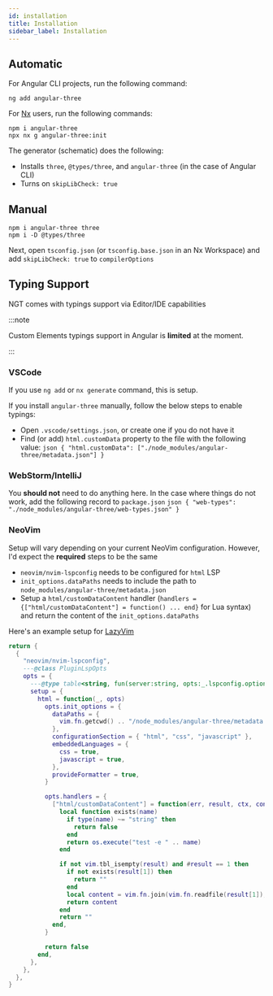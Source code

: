```yaml
---
id: installation
title: Installation
sidebar_label: Installation
---
```


## Automatic

For Angular CLI projects, run the following command:

```shell
ng add angular-three
```

For [Nx](https://nx.dev) users, run the following commands:

```shell
npm i angular-three
npx nx g angular-three:init
```

The generator (schematic) does the following:

-   Installs `three`, `@types/three`, and `angular-three` (in the case of Angular CLI)
-   Turns on `skipLibCheck: true`

## Manual

```shell
npm i angular-three three
npm i -D @types/three
```

Next, open `tsconfig.json` (or `tsconfig.base.json` in an Nx Workspace) and add `skipLibCheck: true` to `compilerOptions`

## Typing Support

NGT comes with typings support via Editor/IDE capabilities

:::note

Custom Elements typings support in Angular is **limited** at the moment.

:::

### VSCode

If you use `ng add` or `nx generate` command, this is setup.

If you install `angular-three` manually, follow the below steps to enable typings:

-   Open `.vscode/settings.json`, or create one if you do not have it
-   Find (or add) `html.customData` property to the file with the following value:
    `json
    {
        "html.customData": ["./node_modules/angular-three/metadata.json"]
    }
    `

### WebStorm/IntelliJ

You **should not** need to do anything here. In the case where things do not work, add the following record to `package.json`
`json
    {
        "web-types": "./node_modules/angular-three/web-types.json"
    }
    `

### NeoVim

Setup will vary depending on your current NeoVim configuration. However, I'd expect the **required** steps to be the same

-   `neovim/nvim-lspconfig` needs to be configured for `html` LSP
-   `init_options.dataPaths` needs to include the path to `node_modules/angular-three/metadata.json`
-   Setup a `html/customDataContent` handler (`handlers = {["html/customDataContent"] = function() ... end}` for Lua syntax)
    and return the content of the `init_options.dataPaths`

Here's an example setup for [LazyVim](https://www.lazyvim.org/)

```lua
return {
  {
    "neovim/nvim-lspconfig",
    ---@class PluginLspOpts
    opts = {
      ---@type table<string, fun(server:string, opts:_.lspconfig.options):boolean?>
      setup = {
        html = function(_, opts)
          opts.init_options = {
            dataPaths = {
              vim.fn.getcwd() .. "/node_modules/angular-three/metadata.json",
            },
            configurationSection = { "html", "css", "javascript" },
            embeddedLanguages = {
              css = true,
              javascript = true,
            },
            provideFormatter = true,
          }

          opts.handlers = {
            ["html/customDataContent"] = function(err, result, ctx, config)
              local function exists(name)
                if type(name) ~= "string" then
                  return false
                end
                return os.execute("test -e " .. name)
              end

              if not vim.tbl_isempty(result) and #result == 1 then
                if not exists(result[1]) then
                  return ""
                end
                local content = vim.fn.join(vim.fn.readfile(result[1]), "\n")
                return content
              end
              return ""
            end,
          }

          return false
        end,
      },
    },
  },
}
```
